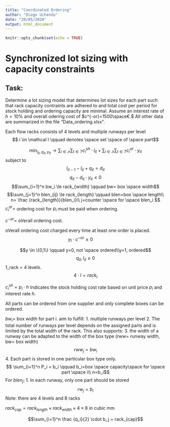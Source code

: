 ```yaml
---
title: "Coordinated Ordering"
author: "Diego Uchendu"
date: "20/05/2020"
output: html_document
---
```


```r
knitr::opts_chunk$set(echo = TRUE)
```

# Synchronized lot sizing with capacity constraints

##  Task:
Determine a lot sizing model that determines lot sizes for each part such that rack capacity contraints are adhered to and total cost per period for stock holding and ordering capacity are minimal. Assume an interest rate of $h=10\%$ and overall odering cost of $c^{-or}=1500\space€.$ All other data are summarized in the file "Data_ordering.xlsx".

Each flow racks consists of 4 levels and multiple runways per level
$$ i \in \mathcal I \qquad denotes \space set \space of \space part$$

$$\min_{l_{it}, q_{it},y_{it}} \rightarrow\sum_{i\in \mathcal I} \sum_{t\in T} c_{i}^{sh} \cdot l_{it} + \sum_{i\in \mathcal I} \sum_{t\in T} c_{i}^{or} \cdot y_{it}   $$
subject to $$ $$
$$l_{it-1}-l_{it}+q_{it}=d_{it} $$
$$q_{it}-d_{it} \cdot y_{it} \le 0 $$
$$\sum_{i=1}^n bw_i  \le rack_{width} \qquad  bw= box \space width$$
$$\sum_{j=1}^n blen_{ij}  \le rack_{length} \qquad  blen=box \space length\\ n= \frac {rack_{length}}{blen_i}\\ j=counter \space for \space blen_i $$
$c_i^{or}=$ ordering cost for $p_i$ must be paid when ordering.

$c^{-or}=$ oVerall ordering cost.

oVerall ordering cost charged every time at least one order is placed.
$$y_t \cdot c^{-or} \ge 0 \qquad $$

$$y \in \{0,1\} \qquad y=0, not \space ordered\\y=1, ordered$$
$$q_{it},l_{it} \ge 0 $$
1_rack = 4 levels.
$$4 \cdot l=rack_i  $$

$c_i^{sh}=p_i \cdot h$ Indicates the stock holding cost rate based on unit price $p_i$ and interest rate $h$.


All parts can be ordered from one supplier and only complete boxes can be ordered.

$bw_i=$ box width for part i. aim to fulfill:
1. multiple runways per level
2. The total number of runways per level depends on the assigned parts and is limited by the total width of the rack.
This also supports:
3. the width of a runway can be adapted to the width of the box type (rww= runway width, bw= box width)
$$rww_j= bw_i$$ 
4. Each part is stored in one particular box type only.
$$ \sum_{i=1}^n P_i = b_i \qquad b_i=box \space capacity\space for \space part \space i\\ n=b_i$$
For $blen_j$:
1. In each runway, only one part should be stored
$$rw_j=b_i$$
Note: there are 4 levels and 8 racks

$rack_{cap}= rack_{length} \times rack_{width} \times 4  \times 8$ in cubic mm





$$\sum_{i=1}^n \frac {q_i}{2} \cdot b_j = rack_{cap}$$
```r

```

